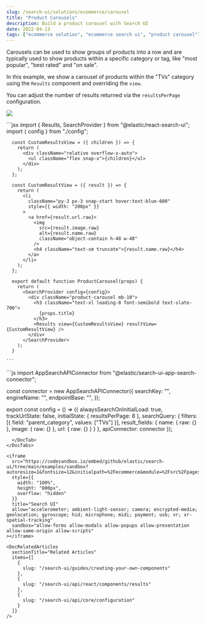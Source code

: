 ```yaml
---
slug: /search-ui/solutions/ecommerce/carousel
title: "Product Carousels"
description: Build a product carousel with Search UI
date: 2022-04-13
tags: ["ecommerce solution", "ecommerce search ui", "product carousel"]
---
```


Carousels can be used to show groups of products into a row and are typically used to show products within a specific category or tag, like "most popular", "best rated" and "on sale".

In this example, we show a carousel of products within the "TVs" category using the `Results` component and overriding the `view`.

You can adjust the number of results returned via the `resultsPerPage` configuration.

![](images/ecommerce/carousel/carousel.png)

<DocTabs>
  <DocTab name="Component">
    ```jsx
      import { Results, SearchProvider } from "@elastic/react-search-ui";
      import { config } from "./config";

      const CustomResultsView = ({ children }) => {
        return (
          <div className="relative overflow-x-auto">
            <ul className="flex snap-x">{children}</ul>
          </div>
        );
      };

      const CustomResultView = ({ result }) => {
        return (
          <li
            className="py-3 px-3 snap-start hover:text-blue-600"
            style={{ width: "200px" }}
          >
            <a href={result.url.raw}>
              <img
                src={result.image.raw}
                alt={result.name.raw}
                className="object-contain h-48 w-48"
              />
              <h4 className="text-sm truncate">{result.name.raw}</h4>
            </a>
          </li>
        );
      };

      export default function ProductCarousel(props) {
        return (
          <SearchProvider config={config}>
            <div className="product-carousel mb-10">
              <h3 className="text-xl leading-8 font-semibold text-slate-700">
                {props.title}
              </h3>
              <Results view={CustomResultsView} resultView={CustomResultView} />
            </div>
          </SearchProvider>
        );
      }

    ```

  </DocTab>
  <DocTab name="Search UI Config">
```js
import AppSearchAPIConnector from "@elastic/search-ui-app-search-connector";

const connector = new AppSearchAPIConnector({
searchKey: "<search-key>",
engineName: "<engine-name>",
endpointBase: "<endpoint-base>",
});

export const config = () => ({
  alwaysSearchOnInitialLoad: true,
  trackUrlState: false,
  initialState: {
    resultsPerPage: 8
  },
  searchQuery: {
    filters: [{ field: "parent_category", values: ["TVs"] }],
    result_fields: {
      name: {
        raw: {}
      },
      image: { raw: {} },
      url: { raw: {} }
    }
  },
  apiConnector: connector
});
```
  </DocTab>
</DocTabs>

<iframe
  src="https://codesandbox.io/embed/github/elastic/search-ui/tree/main/examples/sandbox?autoresize=1&fontsize=12&initialpath=%2Fecommerce&module=%2Fsrc%2Fpages%2Fecommerce%2Findex.js&theme=light&view=preview&hidedevtools=1"
  style={{
    width: "100%",
    height: "800px",
    overflow: "hidden"
  }}
  title="Search UI"
  allow="accelerometer; ambient-light-sensor; camera; encrypted-media; geolocation; gyroscope; hid; microphone; midi; payment; usb; vr; xr-spatial-tracking"
  sandbox="allow-forms allow-modals allow-popups allow-presentation allow-same-origin allow-scripts"
></iframe>

<DocRelatedArticles
  sectionTitle="Related Articles"
  items={[
    {
      slug: "/search-ui/guides/creating-your-own-components"
    },
    {
      slug: "/search-ui/api/react/components/results"
    },
    {
      slug: "/search-ui/api/core/configuration"
    }
  ]}
/>
